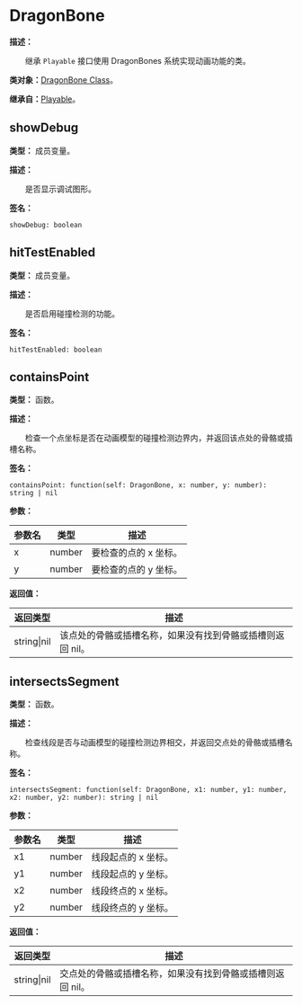 
# DragonBone

**描述：**

&emsp;&emsp;继承 `Playable` 接口使用 DragonBones 系统实现动画功能的类。

**类对象：**[DragonBone Class](/docs/api/Class%20Object/DragonBone)。

**继承自：**[Playable](/docs/api/Class/Playable)。

## showDebug

**类型：** 成员变量。

**描述：**

&emsp;&emsp;是否显示调试图形。

**签名：**
```tl
showDebug: boolean
```

## hitTestEnabled

**类型：** 成员变量。

**描述：**

&emsp;&emsp;是否启用碰撞检测的功能。

**签名：**
```tl
hitTestEnabled: boolean
```

## containsPoint

**类型：** 函数。

**描述：**

&emsp;&emsp;检查一个点坐标是否在动画模型的碰撞检测边界内，并返回该点处的骨骼或插槽名称。

**签名：**
```tl
containsPoint: function(self: DragonBone, x: number, y: number): string | nil
```

**参数：**

| 参数名 | 类型 | 描述 |
| --- | --- | --- |
| x | number | 要检查的点的 x 坐标。 |
| y | number | 要检查的点的 y 坐标。 |

**返回值：**

| 返回类型 | 描述 |
| --- | --- |
| string\|nil | 该点处的骨骼或插槽名称，如果没有找到骨骼或插槽则返回 nil。 |

## intersectsSegment

**类型：** 函数。

**描述：**

&emsp;&emsp;检查线段是否与动画模型的碰撞检测边界相交，并返回交点处的骨骼或插槽名称。

**签名：**
```tl
intersectsSegment: function(self: DragonBone, x1: number, y1: number, x2: number, y2: number): string | nil
```

**参数：**

| 参数名 | 类型 | 描述 |
| --- | --- | --- |
| x1 | number | 线段起点的 x 坐标。 |
| y1 | number | 线段起点的 y 坐标。 |
| x2 | number | 线段终点的 x 坐标。 |
| y2 | number | 线段终点的 y 坐标。 |

**返回值：**

| 返回类型 | 描述 |
| --- | --- |
| string\|nil | 交点处的骨骼或插槽名称，如果没有找到骨骼或插槽则返回 nil。 |